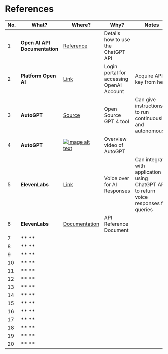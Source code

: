 # References

| No. | **What?** | **Where?** | **Why?** |	**Notes** |
| ----------- | ----------- | ----------- | ----------- | ----------- |
| 1 | **Open AI API Documentation** | [Reference](https://platform.openai.com/docs/introduction/overview) | Details how to use the ChatGPT API |  |
| 2 | **Platform Open AI** | [Link](https://platform.openai.com/) | Login portal for accessing OpenAI Account | Acquire API key from here |
| 3 | **AutoGPT** | [Source](https://github.com/Torantulino/Auto-GPT) | Open Source GPT 4 tool | Can give instructions to run continuously and autonomously |
| 4 | **AutoGPT** | [![Image alt text](https://img.youtube.com/vi/m6TwUf0seS8/0.jpg)](https://www.youtube.com/watch?v=m6TwUf0seS8)| Overview video of AutoGPT |  |
| 5 | **ElevenLabs** | [Link](https://beta.elevenlabs.io/) | Voice over for AI Responses |Can integrate with application using ChatGPT API to return voice responses for queries |
| 6 | **ElevenLabs** | [Documentation](https://api.elevenlabs.io/docs) | API Reference Document |  |
| 7 | ** ** |  |  |	 |
| 8 | ** ** |  |  |  |
| 9 | ** ** |  |  |	 |
| 10 | ** ** |  |  |  |
| 11 | ** ** |  |  |  |
| 12 | ** ** |  |  |  |
| 13 | ** ** |  |  |  |
| 14 | ** ** |  |  |  |
| 15 | ** ** |  |  |  |
| 16 | ** ** |  |  |  |
| 17 | ** ** |  |  |  |
| 18 | ** ** |  |  |  |
| 19 | ** ** |  |  |  |
| 20 | ** ** |  |  |  |